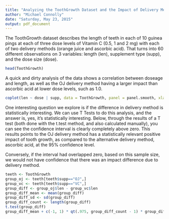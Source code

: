 ```yaml
---
title: "Analyzing the ToothGrowth Dataset and the Impact of Delivery Methods"
author: "Michael Connolly"
date: "Saturday, May 23, 2015"
output: pdf_document
---
```


The ToothGrowth dataset describes the length of teeth in each of 10 guinea pings at each of three dose levels of Vitamin C (0.5, 1 and 2 mg) with each of two delivery methods (orange juice and ascorbic acid).  That turns into 60 different observations on 3 variables: length (len), supplement type (supp), and the dose size (dose).

```r
head(ToothGrowth)
```

A quick and dirty analysis of the data shows a correlation between doseage and length, as well as the OJ delivery method having a larger impact than ascorbic acid at lower dose levels, such as 1.0.
```r
coplot(len ~ dose | supp, data = ToothGrowth, panel = panel.smooth, xlab = "ToothGrowth data: length vs dose, given type of supplement")
```

One interesting question we explore is if the difference in delivery method is statistically interesting.  We can use T Tests to do this analysis, and the answer is, yes, it's statistically interesting. Below, through the results of a T test (both done with the t.test method, and also calculated manually), you can see the confidence interval is clearly completely above zero.  This results points to the OJ delivery method has a statistically relevant positive impact of tooth growth, as compared to the alternative delivery method, ascorbic acid, at the 95% confidence level.

Conversely, if the interval had overlapped zero, based on this sample size, we would not have confidence that there was an impact difference due to delivery method.

```r
teeth <- ToothGrowth
group_oj <- teeth[teeth$supp=="OJ",]
group_vc <- teeth[teeth$supp=="VC",]
group_diff <- group_oj$len - group_vc$len
group_diff_mean <- mean(group_diff)
group_diff_sd <- sd(group_diff)
group_diff_count <- length(group_diff)
t.test(group_diff)
group_diff_mean + c(-1, 1) * qt(.975, group_diff_count - 1) * group_diff_sd / sqrt(group_diff_count)

```

